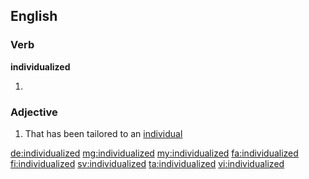 ==English==

===Verb===
'''individualized'''

# {{past of|individualize}}

===Adjective===
{{en-adj}}

# That has been tailored to an [[individual]]

[[de:individualized]]
[[mg:individualized]]
[[my:individualized]]
[[fa:individualized]]
[[fi:individualized]]
[[sv:individualized]]
[[ta:individualized]]
[[vi:individualized]]